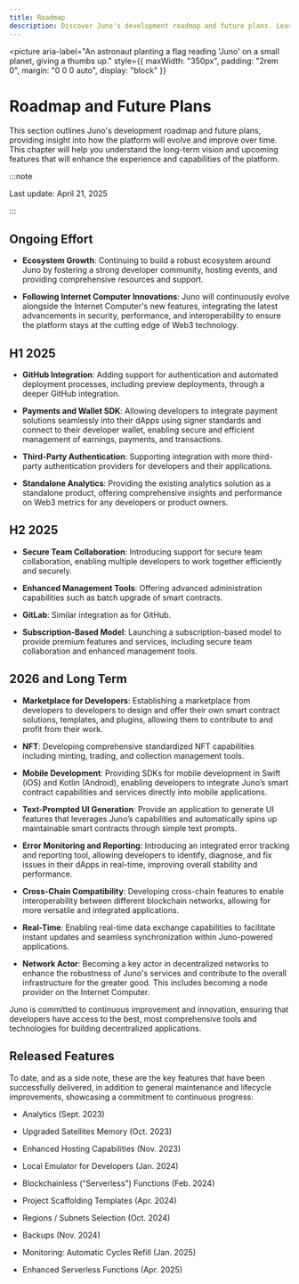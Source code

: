 ```yaml
---
title: Roadmap
description: Discover Juno's development roadmap and future plans. Learn about upcoming features, improvements, and the long-term vision for the Juno platform.
---
```



<picture
  aria-label="An astronaut planting a flag reading 'Juno' on a small planet, giving a thumbs up."
  style={{
    maxWidth: "350px",
    padding: "2rem 0",
    margin: "0 0 0 auto",
    display: "block"
  }}
>
  <MoonIllustration />
</picture>

# Roadmap and Future Plans

This section outlines Juno's development roadmap and future plans, providing insight into how the platform will evolve and improve over time. This chapter will help you understand the long-term vision and upcoming features that will enhance the experience and capabilities of the platform.

:::note

Last update: April 21, 2025

:::

## Ongoing Effort

- **Ecosystem Growth**: Continuing to build a robust ecosystem around Juno by fostering a strong developer community, hosting events, and providing comprehensive resources and support.

- **Following Internet Computer Innovations**: Juno will continuously evolve alongside the Internet Computer's new features, integrating the latest advancements in security, performance, and interoperability to ensure the platform stays at the cutting edge of Web3 technology.

## H1 2025

- **GitHub Integration**: Adding support for authentication and automated deployment processes, including preview deployments, through a deeper GitHub integration.

- **Payments and Wallet SDK**: Allowing developers to integrate payment solutions seamlessly into their dApps using signer standards and connect to their developer wallet, enabling secure and efficient management of earnings, payments, and transactions.

- **Third-Party Authentication**: Supporting integration with more third-party authentication providers for developers and their applications.

- **Standalone Analytics**: Providing the existing analytics solution as a standalone product, offering comprehensive insights and performance on Web3 metrics for any developers or product owners.

## H2 2025

- **Secure Team Collaboration**: Introducing support for secure team collaboration, enabling multiple developers to work together efficiently and securely.

- **Enhanced Management Tools**: Offering advanced administration capabilities such as batch upgrade of smart contracts.

- **GitLab**: Similar integration as for GitHub.

- **Subscription-Based Model**: Launching a subscription-based model to provide premium features and services, including secure team collaboration and enhanced management tools.

## 2026 and Long Term

- **Marketplace for Developers**: Establishing a marketplace from developers to developers to design and offer their own smart contract solutions, templates, and plugins, allowing them to contribute to and profit from their work.

- **NFT**: Developing comprehensive standardized NFT capabilities including minting, trading, and collection management tools.

- **Mobile Development**: Providing SDKs for mobile development in Swift (iOS) and Kotlin (Android), enabling developers to integrate Juno’s smart contract capabilities and services directly into mobile applications.

- **Text-Prompted UI Generation**: Provide an application to generate UI features that leverages Juno’s capabilities and automatically spins up maintainable smart contracts through simple text prompts.

- **Error Monitoring and Reporting**: Introducing an integrated error tracking and reporting tool, allowing developers to identify, diagnose, and fix issues in their dApps in real-time, improving overall stability and performance.

- **Cross-Chain Compatibility**: Developing cross-chain features to enable interoperability between different blockchain networks, allowing for more versatile and integrated applications.

- **Real-Time**: Enabling real-time data exchange capabilities to facilitate instant updates and seamless synchronization within Juno-powered applications.

- **Network Actor**: Becoming a key actor in decentralized networks to enhance the robustness of Juno's services and contribute to the overall infrastructure for the greater good. This includes becoming a node provider on the Internet Computer.

Juno is committed to continuous improvement and innovation, ensuring that developers have access to the best, most comprehensive tools and technologies for building decentralized applications.

## Released Features

To date, and as a side note, these are the key features that have been successfully delivered, in addition to general maintenance and lifecycle improvements, showcasing a commitment to continuous progress:

- Analytics (Sept. 2023)

- Upgraded Satellites Memory (Oct. 2023)

- Enhanced Hosting Capabilities (Nov. 2023)

- Local Emulator for Developers (Jan. 2024)

- Blockchainless ("Serverless") Functions (Feb. 2024)

- Project Scaffolding Templates (Apr. 2024)

- Regions / Subnets Selection (Oct. 2024)

- Backups (Nov. 2024)

- Monitoring: Automatic Cycles Refill (Jan. 2025)

- Enhanced Serverless Functions (Apr. 2025)
